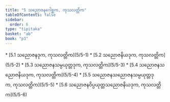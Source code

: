 ```yaml
---
title: "5 သညောဇနဂေါစ္ဆက, ကုသလတ္တိက"
tableOfContents: false
sidebar:
  order: 6
type: "tipitaka"
basket: "ab"
book: "p3"
---
```



<DynamicBreadcrumb />



<TableOfContents book="p3" section="5">
* [5.1 သညောဇနဒုက, ကုသလတ္တိက](5/5-1)
* [5.2 သညောဇနိယဒုက, ကုသလတ္တိက](5/5-2)
* [5.3 သညောဇနသမ္ပယုတ္တဒုက, ကုသလတ္တိက](5/5-3)
* [5.4 သညောဇနသညောဇနိယဒုက, ကုသလတ္တိက](5/5-4)
* [5.5 သညောဇနသညောဇနသမ္ပယုတ္တဒုက, ကုသလတ္တိက](5/5-5)
* [5.6 သညောဇနဝိပ္ပယုတ္တသညောဇနိယဒုက, ကုသလတ္တိက](5/5-6)
</TableOfContents>